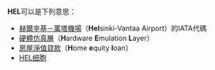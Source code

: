 '''HEL'''可以是下列意思：
* [[赫爾辛基－萬塔機場|赫爾辛基－萬塔機場]]（'''Hel'''sinki-Vantaa Airport）的IATA代碼
* [[硬體仿真層|硬體仿真層]]（'''H'''ardware '''E'''mulation '''L'''ayer）
* [[房屋淨值貸款|房屋淨值貸款]]（'''H'''ome '''e'''quity '''l'''oan）
* [[HEL细胞|HEL细胞]]

{{disambig|cat=三字拉丁字母縮寫消歧義}}